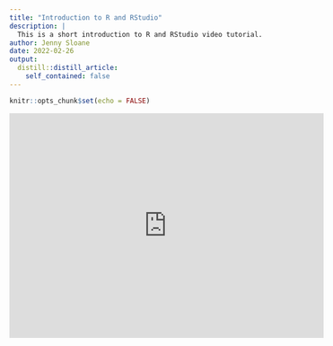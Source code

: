 ```yaml
---
title: "Introduction to R and RStudio"
description: |
  This is a short introduction to R and RStudio video tutorial.
author: Jenny Sloane
date: 2022-02-26
output:
  distill::distill_article:
    self_contained: false
---
```



```r
knitr::opts_chunk$set(echo = FALSE)
```

<iframe width="560" height="400" src="https://www.youtube.com/embed/vx4SPeNvols" title="YouTube video player" frameborder="0" allow="accelerometer; autoplay; clipboard-write; encrypted-media; gyroscope; picture-in-picture" allowfullscreen></iframe>
 

